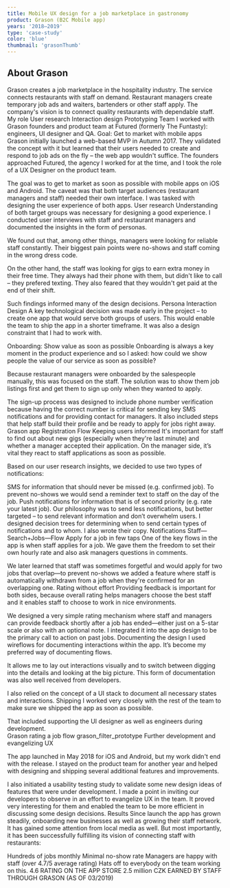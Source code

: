 ```yaml
---
title: Mobile UX design for a job marketplace in gastronomy
product: Grason (B2C Mobile app)
years: '2018–2019'
type: 'case-study'
color: 'blue'
thumbnail: 'grasonThumb'
---
```


## About Grason

Grason creates a job marketplace in the hospitality industry.
The service connects restaurants with staff on demand. Restaurant managers create temporary job ads and waiters, bartenders or other staff apply. The company's vision is to connect quality restaurants with dependable staff.
My role
User research
Interaction design
Prototyping
Team
I worked with Grason founders and product team at Futured (formerly The Funtasty): engineers, UI designer and QA.
Goal: Get to market with mobile apps
Grason initially launched a web-based MVP in Autumn 2017. They validated the concept with it but learned that their users needed to create and respond to job ads on the fly – the web app wouldn't suffice. The founders approached Futured, the agency I worked for at the time, and I took the role of a UX Designer on the product team.

The goal was to get to market as soon as possible with mobile apps on iOS and Android. The caveat was that both target audiences (restaurant managers and staff) needed their own interface. I was tasked with designing the user experience of both apps.
User research
Understanding of both target groups was necessary for designing a good experience. I conducted user interviews with staff and restaurant managers and documented the insights in the form of personas.

We found out that, among other things, managers were looking for reliable staff constantly. Their biggest pain points were no-shows and staff coming in the wrong dress code.

On the other hand, the staff was looking for gigs to earn extra money in their free time. They always had their phone with them, but didn't like to call – they prefered texting. They also feared that they wouldn't get paid at the end of their shift.

Such findings informed many of the design decisions.
Persona
Interaction Design
A key technological decision was made early in the project – to create one app that would serve both groups of users. This would enable the team to ship the app in a shorter timeframe. It was also a design constraint that I had to work with.

Onboarding: Show value as soon as possible
Onboarding is always a key moment in the product experience and so I asked: how could we show people the value of our service as soon as possible?

Because restaurant managers were onboarded by the salespeople manually, this was focused on the staff. The solution was to show them job listings first and get them to sign up only when they wanted to apply.

The sign-up process was designed to include phone number verification because having the correct number is critical for sending key SMS notifications and for providing contact for managers. It also included steps that help staff build their profile and be ready to apply for jobs right away.
Grason app Registration Flow
Keeping users informed
It's important for staff to find out about new gigs (especially when they're last minute) and whether a manager accepted their application. On the manager side, it’s vital they react to staff applications as soon as possible.

Based on our user research insights, we decided to use two types of notifications:

SMS for information that should never be missed (e.g. confirmed job). To prevent no-shows we would send a reminder text to staff on the day of the job.
Push notifications for information that is of second priority (e.g. rate your latest job).
Our philosophy was to send less notifications, but better targeted – to send relevant information and don’t overwhelm users. I designed decision trees for determining when to send certain types of notifications and to whom. I also wrote their copy.
Notifications
Staff—Search+Jobs—Flow
Apply for a job in few taps
One of the key flows in the app is when staff applies for a job. We gave them the freedom to set their own hourly rate and also ask managers questions in comments.

We later learned that staff was sometimes forgetful and would apply for two jobs that overlap—to prevent no-shows we added a feature where staff is automatically withdrawn from a job when they're confirmed for an overlapping one.
Rating without effort
Providing feedback is important for both sides, because overall rating helps managers choose the best staff and it enables staff to choose to work in nice environments.

We designed a very simple rating mechanism where staff and managers can provide feedback shortly after a job has ended—either just on a 5-star scale or also with an optional note. I integrated it into the app design to be the primary call to action on past jobs.
Documenting the design
I used wireflows for documenting interactions within the app. It’s become my preferred way of documenting flows.

It allows me to lay out interactions visually and to switch between digging into the details and looking at the big picture. This form of documentation was also well received from developers.

I also relied on the concept of a UI stack to document all necessary states and interactions.
Shipping
I worked very closely with the rest of the team to make sure we shipped the app as soon as possible.

That included supporting the UI designer as well as engineers during development.  
Grason rating a job flow
grason_filter_prototype
Further development and evangelizing UX

The app launched in May 2018 for iOS and Android, but my work didn't end with the release. I stayed on the product team for another year and helped with designing and shipping several additional features and improvements.

I also initiated a usability testing study to validate some new design ideas of features that were under development. I made a point in inviting our developers to observe in an effort to evangelize UX in the team. It proved very interesting for them and enabled the team to be more efficient in discussing some design decisions.
Results
Since launch the app has grown steadily, onboarding new businesses as well as growing their staff network. It has gained some attention from local media as well. But most importantly, it has been successfully fulfilling its vision of connecting staff with restaurants:

Hundreds of jobs monthly
Minimal no-show rate
Managers are happy with staff (over 4.7/5 average rating)
Hats off to everybody on the team working on this.
4.6
RATING ON THE APP STORE
2.5 million CZK
EARNED BY STAFF THROUGH GRASON (AS OF 03/2019)
